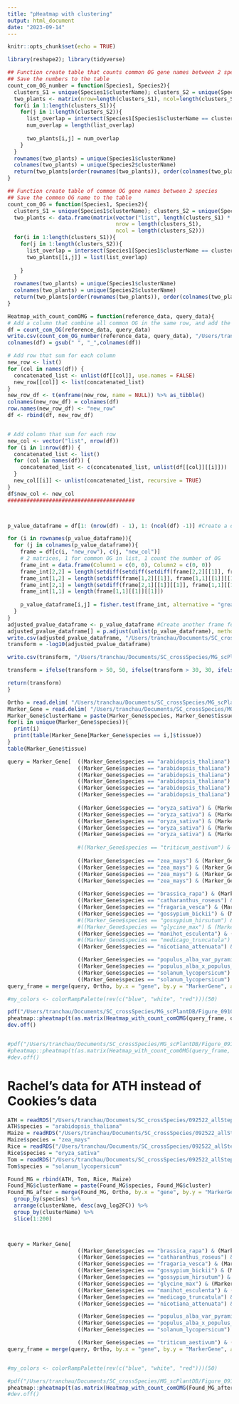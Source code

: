 ```yaml
---
title: "pHeatmap with clustering"
output: html_document
date: "2023-09-14"
---
```


```r
knitr::opts_chunk$set(echo = TRUE)
```

```r
library(reshape2); library(tidyverse)
```


```r
## Function create table that counts common OG gene names between 2 species
## Save the numbers to the table
count_com_OG_number = function(Species1, Species2){
  clusters_S1 = unique(Species1$clusterName); clusters_S2 = unique(Species2$clusterName)
  two_plants <- matrix(nrow=length(clusters_S1), ncol=length(clusters_S2))
  for(i in 1:length(clusters_S1)){
    for(j in 1:length(clusters_S2)){
      list_overlap = intersect(Species1[Species1$clusterName == clusters_S1[i],]$Orthogroup, Species2[Species2$clusterName == clusters_S2[j],]$Orthogroup)
      num_overlap = length(list_overlap)
    
      two_plants[i,j] = num_overlap
    }
  }
  rownames(two_plants) = unique(Species1$clusterName)
  colnames(two_plants) = unique(Species2$clusterName) 
  return(two_plants[order(rownames(two_plants)), order(colnames(two_plants))])
}

```


```r
## Function create table of common OG gene names between 2 species
## Save the common OG name to the table
count_com_OG = function(Species1, Species2){
  clusters_S1 = unique(Species1$clusterName); clusters_S2 = unique(Species2$clusterName)
  two_plants <- data.frame(matrix(vector("list", length(clusters_S1) * length(clusters_S2)), 
                                  nrow = length(clusters_S1), 
                                  ncol = length(clusters_S2)))
  for(i in 1:length(clusters_S1)){
    for(j in 1:length(clusters_S2)){
      list_overlap = intersect(Species1[Species1$clusterName == clusters_S1[i],]$Orthogroup, Species2[Species2$clusterName == clusters_S2[j],]$Orthogroup)
      two_plants[[i,j]] = list(list_overlap)
      
    }
  }
  rownames(two_plants) = unique(Species1$clusterName)
  colnames(two_plants) = unique(Species2$clusterName)
  return(two_plants[order(rownames(two_plants)), order(colnames(two_plants))])
}
```



```r
Heatmap_with_count_comOMG = function(reference_data, query_data){
# Add a column that combine all common OG in the same row, and add the row that combine all lists in the same column
df = count_com_OG(reference_data, query_data)
write.csv(count_com_OG_number(reference_data, query_data), "/Users/tranchau/Documents/SC_crossSpecies/MG_scPlantDB/Data_fromHeatmap_100323/commonOMG_11species.csv")
colnames(df) = gsub(" ", "_",colnames(df))

# Add row that sum for each column
new_row <- list()
for (col in names(df)) {
  concatenated_list <- unlist(df[[col]], use.names = FALSE)
  new_row[[col]] <- list(concatenated_list)
}
new_row_df <- t(enframe(new_row, name = NULL)) %>% as_tibble() 
colnames(new_row_df) = colnames(df)
row.names(new_row_df) <- "new_row"
df <- rbind(df, new_row_df)


# Add column that sum for each row
new_col <- vector("list", nrow(df))
for (i in 1:nrow(df)) {
  concatenated_list <- list()
  for (col in names(df)) {
    concatenated_list <- c(concatenated_list, unlist(df[[col]][[i]]))
  }
  new_col[[i]] <- unlist(concatenated_list, recursive = TRUE)
}
df$new_col <- new_col
########################################



p_value_dataframe = df[1: (nrow(df) - 1), 1: (ncol(df) -1)] #Create a dataframe p-value for each pair comparison

for (i in rownames(p_value_dataframe)){
  for (j in colnames(p_value_dataframe)){
    frame = df[c(i, "new_row"), c(j, "new_col")]
    # 2 matrices, 1 for common OG in list, 1 count the number of OG
    frame_int = data.frame(Column1 = c(0, 0), Column2 = c(0, 0))
    frame_int[2,2] = length(setdiff(setdiff(setdiff(frame[2,2][[1]], frame[1,2][[1]]), frame[2,1][[1]][[1]]), frame[1,1][[1]][[1]]))
    frame_int[1,2] = length(setdiff(frame[1,2][[1]], frame[1,1][[1]][[1]]))
    frame_int[2,1] = length(setdiff(frame[2,1][[1]][[1]], frame[1,1][[1]][[1]]))
    frame_int[1,1] = length(frame[1,1][[1]][[1]])
    
    p_value_dataframe[i,j] = fisher.test(frame_int, alternative = "greater")$p.value
  }
}
adjusted_pvalue_dataframe <- p_value_dataframe #Create another frame for FDR
adjusted_pvalue_dataframe[] = p.adjust(unlist(p_value_dataframe), method = "BH")
write.csv(adjusted_pvalue_dataframe, "/Users/tranchau/Documents/SC_crossSpecies/MG_scPlantDB/Data_fromHeatmap_100323/pvalue_11species.csv")
transform = -log10(adjusted_pvalue_dataframe)

write.csv(transform, "/Users/tranchau/Documents/SC_crossSpecies/MG_scPlantDB/Data_fromHeatmap_100323/negative_log_pvalue_11species.csv")

transform = ifelse(transform > 50, 50, ifelse(transform > 30, 30, ifelse(transform > 20, 20, ifelse(transform > 10, 10, ifelse(transform > 5, 5, ifelse(transform > 3, 3, ifelse(transform > 2, 2, 0)))))))

return(transform)
}
```


```r
Ortho = read.delim( "/Users/tranchau/Documents/SC_crossSpecies/MG_scPlantDB/ortho_091023_extract.tsv", header = TRUE, sep = "\t")
Marker_Gene = read.delim( "/Users/tranchau/Documents/SC_crossSpecies/MG_scPlantDB/MG_all_list.tsv", header = TRUE, sep = "\t")
Marker_Gene$clusterName = paste(Marker_Gene$species, Marker_Gene$tissue, Marker_Gene$clusterName)
for(i in unique(Marker_Gene$species)){
  print(i)
  print(table(Marker_Gene[Marker_Gene$species == i,]$tissue))
}
table(Marker_Gene$tissue)
```


```r
query = Marker_Gene[  ((Marker_Gene$species == "arabidopsis_thaliana") & (Marker_Gene$tissue == "Hypocotyl callus")) |
                      ((Marker_Gene$species == "arabidopsis_thaliana") & (Marker_Gene$tissue == "Inflorescence")) |
                      ((Marker_Gene$species == "arabidopsis_thaliana") & (Marker_Gene$tissue == "Leaf")) |
                      ((Marker_Gene$species == "arabidopsis_thaliana") & (Marker_Gene$tissue == "Pollen")) |
                      ((Marker_Gene$species == "arabidopsis_thaliana") & (Marker_Gene$tissue == "Root")) |
                      ((Marker_Gene$species == "arabidopsis_thaliana") & (Marker_Gene$tissue == "Shoot axis apex")) |
                        
                      ((Marker_Gene$species == "oryza_sativa") & (Marker_Gene$tissue == "Inflorescence")) |
                      ((Marker_Gene$species == "oryza_sativa") & (Marker_Gene$tissue == "Leaf")) |
                      ((Marker_Gene$species == "oryza_sativa") & (Marker_Gene$tissue == "Pistil")) |
                      ((Marker_Gene$species == "oryza_sativa") & (Marker_Gene$tissue == "Root")) |
                      ((Marker_Gene$species == "oryza_sativa") & (Marker_Gene$tissue == "Root;Leaf")) |
                        
                      #((Marker_Gene$species == "triticum_aestivum") & (Marker_Gene$tissue == "Root")) |
                        
                      ((Marker_Gene$species == "zea_mays") & (Marker_Gene$tissue == "Ear inflorescence")) |
                      ((Marker_Gene$species == "zea_mays") & (Marker_Gene$tissue == "Leaf")) |
                      ((Marker_Gene$species == "zea_mays") & (Marker_Gene$tissue == "Root")) |
                      ((Marker_Gene$species == "zea_mays") & (Marker_Gene$tissue == "Shoot axis apex")) |
                        
                      ((Marker_Gene$species == "brassica_rapa") & (Marker_Gene$tissue == "Leaf")) |
                      ((Marker_Gene$species == "catharanthus_roseus") & (Marker_Gene$tissue == "Leaf")) |
                      ((Marker_Gene$species == "fragaria_vesca") & (Marker_Gene$tissue == "Leaf")) |
                      ((Marker_Gene$species == "gossypium_bickii") & (Marker_Gene$tissue == "Seed")) |
                      #((Marker_Gene$species == "gossypium_hirsutum") & (Marker_Gene$tissue == "Ovule outer integument")) |
                      #((Marker_Gene$species == "glycine_max") & (Marker_Gene$tissue == "Root; Root nodule")) | 
                      ((Marker_Gene$species == "manihot_esculenta") & (Marker_Gene$tissue == "Tuberous root"))| 
                      #((Marker_Gene$species == "medicago_truncatula") & (Marker_Gene$tissue == "Root"))|
                      ((Marker_Gene$species == "nicotiana_attenuata") & (Marker_Gene$tissue == "Corolla")) |

                      ((Marker_Gene$species == "populus_alba_var_pyramidalis") & (Marker_Gene$tissue == "Stem")) |
                      ((Marker_Gene$species == "populus_alba_x_populus_glandulosa") & (Marker_Gene$tissue == "Stem")) |
                      ((Marker_Gene$species == "solanum_lycopersicum") & (Marker_Gene$tissue == "Root")) |
                      ((Marker_Gene$species == "solanum_lycopersicum") & (Marker_Gene$tissue == "Shoot axis apex")) ,]
query_frame = merge(query, Ortho, by.x = "gene", by.y = "MarkerGene", all.x = TRUE) %>% group_by(species) %>% arrange(clusterName, desc(avg_log2FC)) %>% group_by(clusterName) %>% slice(1:200)

#my_colors <- colorRampPalette(rev(c("blue", "white", "red")))(50)

pdf("/Users/tranchau/Documents/SC_crossSpecies/MG_scPlantDB/Figure_091023/Unique_pHeatmap_log_cutoff_wTomRoot_100323_11species.pdf", width = 40, height = 40)
pheatmap::pheatmap(t(as.matrix(Heatmap_with_count_comOMG(query_frame, query_frame))))
dev.off()


#pdf("/Users/tranchau/Documents/SC_crossSpecies/MG_scPlantDB/Figure_091023/Unique_pHeatmap_091923.pdf", width = 45, height = 45)
#pheatmap::pheatmap(t(as.matrix(Heatmap_with_count_comOMG(query_frame, query_frame))))
#dev.off()
```


# Rachel's data for ATH instead of Cookies's data
```r
ATH = readRDS("/Users/tranchau/Documents/SC_crossSpecies/092522_allSteps/Data/ATH_Marker_060123_Rachel.rds")
ATH$species = "arabidopsis_thaliana"
Maize = readRDS("/Users/tranchau/Documents/SC_crossSpecies/092522_allSteps/Data_083123/MG_090823_Maize_Root_03.RData")
Maize$species = "zea_mays"
Rice = readRDS("/Users/tranchau/Documents/SC_crossSpecies/092522_allSteps/Data/MG_092522_Rice_05.RData")
Rice$species = "oryza_sativa"
Tom = readRDS("/Users/tranchau/Documents/SC_crossSpecies/092522_allSteps/Data/MG_092522_Tom_05_110899.RData")
Tom$species = "solanum_lycopersicum"

Found_MG = rbind(ATH, Tom, Rice, Maize)
Found_MG$clusterName = paste(Found_MG$species, Found_MG$cluster)
Found_MG_after = merge(Found_MG, Ortho, by.x = "gene", by.y = "MarkerGene") %>% 
  group_by(species) %>% 
  arrange(clusterName, desc(avg_log2FC)) %>% 
  group_by(clusterName) %>% 
  slice(1:200)



query = Marker_Gene[ 
                      ((Marker_Gene$species == "brassica_rapa") & (Marker_Gene$tissue == "Leaf")) |
                      ((Marker_Gene$species == "catharanthus_roseus") & (Marker_Gene$tissue == "Leaf")) |
                      ((Marker_Gene$species == "fragaria_vesca") & (Marker_Gene$tissue == "Leaf")) |
                      ((Marker_Gene$species == "gossypium_bickii") & (Marker_Gene$tissue == "Seed")) |
                      ((Marker_Gene$species == "gossypium_hirsutum") & (Marker_Gene$tissue == "Ovule outer integument")) |
                      ((Marker_Gene$species == "glycine_max") & (Marker_Gene$tissue == "Root; Root nodule")) | 
                      ((Marker_Gene$species == "manihot_esculenta") & (Marker_Gene$tissue == "Tuberous root"))| 
                      ((Marker_Gene$species == "medicago_truncatula") & (Marker_Gene$tissue == "Root"))|
                      ((Marker_Gene$species == "nicotiana_attenuata") & (Marker_Gene$tissue == "Corolla")) |

                      ((Marker_Gene$species == "populus_alba_var_pyramidalis") & (Marker_Gene$tissue == "Stem")) |
                      ((Marker_Gene$species == "populus_alba_x_populus_glandulosa") & (Marker_Gene$tissue == "Stem")) |
                      ((Marker_Gene$species == "solanum_lycopersicum") & (Marker_Gene$tissue == "Shoot axis apex")) |

                      ((Marker_Gene$species == "triticum_aestivum") & (Marker_Gene$tissue == "Root")),]
query_frame = merge(query, Ortho, by.x = "gene", by.y = "MarkerGene", all.x = TRUE) %>% group_by(species) %>% arrange(clusterName, desc(avg_log2FC)) %>% group_by(clusterName) %>% slice(1:200)


#my_colors <- colorRampPalette(rev(c("blue", "white", "red")))(50)

#pdf("/Users/tranchau/Documents/SC_crossSpecies/MG_scPlantDB/Figure_091023/Unique_pHeatmap_log_cutoff_Root_orgOMG_Rachel.pdf", width = 16, height = 35)
pheatmap::pheatmap(t(as.matrix(Heatmap_with_count_comOMG(Found_MG_after, query_frame))))
#dev.off()

```